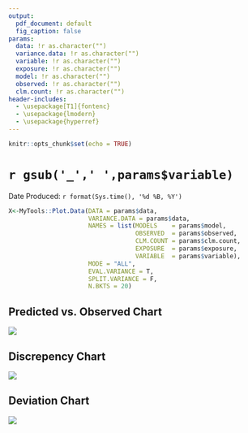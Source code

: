 ```yaml
---
output:
  pdf_document: default
  fig_caption: false
params:
  data: !r as.character("")
  variance.data: !r as.character("")
  variable: !r as.character("")
  exposure: !r as.character("")
  model: !r as.character("")
  observed: !r as.character("")
  clm.count: !r as.character("")
header-includes:
  - \usepackage[T1]{fontenc}
  - \usepackage{lmodern}
  - \usepackage{hyperref}
---
```


```r
knitr::opts_chunk$set(echo = TRUE)
```

\pagenumbering{gobble}

# `r gsub('_',' ',params$variable)`

Date Produced: `r format(Sys.time(), '%d %B, %Y')`

```r
X<-MyTools::Plot.Data(DATA = params$data,
                      VARIANCE.DATA = params$data,
                      NAMES = list(MODELS    = params$model,
                                   OBSERVED  = params$observed,
                                   CLM.COUNT = params$clm.count,
                                   EXPOSURE  = params$exposure,
                                   VARIABLE  = params$variable),
                      MODE = "ALL",
                      EVAL.VARIANCE = T,
                      SPLIT.VARIANCE = F,
                      N.BKTS = 20)

```


## Predicted vs. Observed Chart

![](`r MyTools::PvO.Chart(X, AS.PDF = T)`)
\begin{center}
\begin{Form}
\TextField[name=comment1, multiline=true, align=0, width=400pt, height=6\baselineskip]{ }
\end{Form}
\end{center}

## Discrepency Chart

![](`r MyTools::Discrepency.Chart(X, AS.PDF = T)`)
\begin{center}
\begin{Form}
\TextField[name=comment2, multiline=true, align=0, width=400pt, height=6\baselineskip]{ }
\end{Form}
\end{center}


## Deviation Chart

![](`r MyTools::Deviation.Chart(X,DATA.ONLY=TRUE,AS.PDF = T)`)
\begin{center}
\begin{Form}
\TextField[name=comment3, multiline=true, align=0, width=400pt, height=6\baselineskip]{ }
\end{Form}
\end{center}






